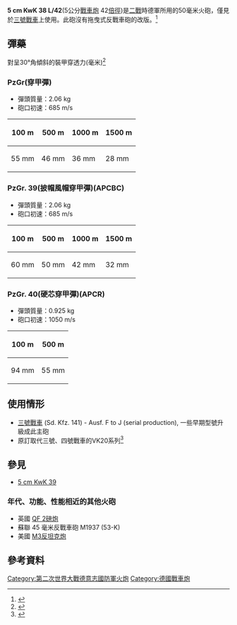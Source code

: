 '''5 cm KwK 38 L/42'''(5公分[[戰車炮|戰車炮]] 42[[倍徑|倍徑]])是[[二戰|二戰]]時德軍所用的50毫米火砲，僅見於[[三號戰車|三號戰車]]上使用。此砲沒有拖曳式反戰車砲的改版。<ref name="m3 vs pzr3">{{Cite book|title=M3 Medium Tank Vs Panzer III: Kasserine Pass 1943 |url=https://archive.org/details/mmediumtankvspan1943rott |first=Gordon L. |last=Rottman |publisher=Osprey Publishing |year=2008 |page=[https://archive.org/details/mmediumtankvspan1943rott/page/n12 20] |isbn=978-1-84603-261-5}}</ref>

==彈藥==

對呈30°角傾斜的裝甲穿透力(毫米)<ref name = "PW">{{cite web|last1=Ankerstjerne|first1=Christian|title=Armor Penetration Table|url=http://www.panzerworld.com/armor-penetration-table|website=http://www.panzerworld.com/|accessdate=2016-03-25|archive-date=2016-04-07|archive-url=https://web.archive.org/web/20160407064740/http://www.panzerworld.com/armor-penetration-table|dead-url=no}}</ref>

===PzGr(穿甲彈)===

*彈頭質量：2.06 kg
*砲口初速：685 m/s 
{| class="wikitable"
|-
! 100 m !! 500 m !! 1000 m !! 1500 m
|-
| 55 mm || 46 mm || 36 mm || 28 mm
|}

===PzGr. 39(披帽風帽穿甲彈)(APCBC)===
* 彈頭質量：2.06 kg
* 砲口初速：685 m/s
{| class="wikitable"
|-
! 100 m !! 500 m !! 1000 m !! 1500 m
|-
| 60 mm || 50 mm || 42 mm || 32 mm
|}

===PzGr. 40(硬芯穿甲彈)(APCR)===
* 彈頭質量：0.925 kg
* 砲口初速：1050 m/s
{| class="wikitable"
|-
! 100 m !! 500 m
|-
| 94 mm || 55 mm
|}

==使用情形==
* [[三號戰車|三號戰車]] (Sd. Kfz. 141) - Ausf. F to J (serial production), 一些早期型號升級成此主砲
* 原訂取代三號、四號戰車的VK20系列<ref name=GPT11>{{cite book|last1=Jentz|first1=Thomas|last2=Doyle|first2=Hilary|title=Germany's Panther Tank|year=1995|url=https://archive.org/details/germanyspanthert00jent|publisher=Schiffer Publishing, Ltd.|isbn=0887408125|pages=[https://archive.org/details/germanyspanthert00jent/page/n69 11]}}</ref>

==參見==

*[[5_cm_KwK_39|5 cm KwK 39]]

===年代、功能、性能相近的其他火砲===
* 英國 [[QF_2磅炮|QF 2磅炮]]
* 蘇聯 45 毫米反戰車砲 M1937 (53-K)
* 美國 [[M3反坦克炮|M3反坦克炮]]


==參考資料==
{{Reflist}}

{{WWIIGermanGuns}}

[[Category:第二次世界大戰德意志國防軍火炮|Category:第二次世界大戰德意志國防軍火炮]]
[[Category:德國戰車炮|Category:德國戰車炮]]